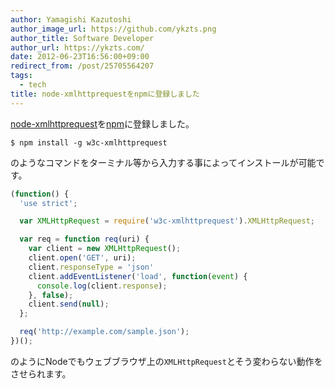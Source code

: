 ```yaml
---
author: Yamagishi Kazutoshi
author_image_url: https://github.com/ykzts.png
author_title: Software Developer
author_url: https://ykzts.com/
date: 2012-06-23T16:56:00+09:00
redirect_from: /post/25705564207
tags:
  - tech
title: node-xmlhttprequestをnpmに登録しました
---
```


[node-xmlhttprequest](https://github.com/ykzts/node-xmlhttprequest)を[npm](http://npmjs.org/)に登録しました。

<!--truncate-->

```console
$ npm install -g w3c-xmlhttprequest
```

のようなコマンドをターミナル等から入力する事によってインストールが可能です。

```javascript
(function() {
  'use strict';

  var XMLHttpRequest = require('w3c-xmlhttprequest').XMLHttpRequest;

  var req = function req(uri) {
    var client = new XMLHttpRequest();
    client.open('GET', uri);
    client.responseType = 'json'
    client.addEventListener('load', function(event) {
      console.log(client.response);
    }, false);
    client.send(null);
  };

  req('http://example.com/sample.json');
})();
```

のようにNodeでもウェブブラウザ上の`XMLHttpRequest`とそう変わらない動作をさせられます。
